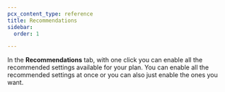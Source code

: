 ```yaml
---
pcx_content_type: reference
title: Recommendations
sidebar:
  order: 1

---
```


In the **Recommendations** tab, with one click you can enable all the recommended settings available for your plan. You can enable all the recommended settings at once or you can also just enable the ones you want.
